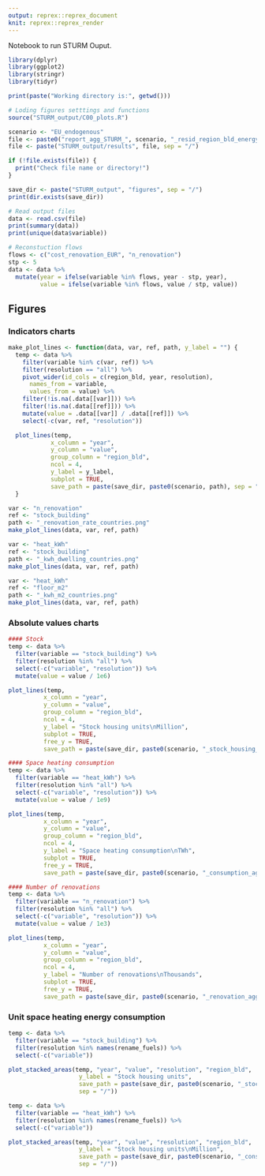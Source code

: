 ```yaml
---
output: reprex::reprex_document
knit: reprex::reprex_render
---
```


Notebook to run STURM Ouput.

```r
library(dplyr)
library(ggplot2)
library(stringr)
library(tidyr)

print(paste("Working directory is:", getwd()))

# Loding figures setttings and functions
source("STURM_output/C00_plots.R")

```

```r
scenario <- "EU_endogenous"
file <- paste0("report_agg_STURM_", scenario, "_resid_region_bld_energy.csv")
file <- paste("STURM_output/results", file, sep = "/")

if (!file.exists(file)) {
  print("Check file name or directory!")
}

save_dir <- paste("STURM_output", "figures", sep = "/")
print(dir.exists(save_dir))
```

```r
# Read output files
data <- read.csv(file)
print(summary(data))
print(unique(data$variable))
```

```r
# Reconstuction flows
flows <- c("cost_renovation_EUR", "n_renovation")
stp <- 5
data <- data %>%
  mutate(year = ifelse(variable %in% flows, year - stp, year),
         value = ifelse(variable %in% flows, value / stp, value))

```

## Figures 

### Indicators charts
```r
make_plot_lines <- function(data, var, ref, path, y_label = "") {
  temp <- data %>%
    filter(variable %in% c(var, ref)) %>%
    filter(resolution == "all") %>%
    pivot_wider(id_cols = c(region_bld, year, resolution),
      names_from = variable,
      values_from = value) %>%
    filter(!is.na(.data[[var]])) %>%
    filter(!is.na(.data[[ref]])) %>%
    mutate(value = .data[[var]] / .data[[ref]]) %>%
    select(-c(var, ref, "resolution"))

  plot_lines(temp,
            x_column = "year",
            y_column = "value",
            group_column = "region_bld",
            ncol = 4,
            y_label = y_label,
            subplot = TRUE,
            save_path = paste(save_dir, paste0(scenario, path), sep = "/"))
  }

var <- "n_renovation"
ref <- "stock_building"
path <- "_renovation_rate_countries.png"
make_plot_lines(data, var, ref, path)

var <- "heat_kWh"
ref <- "stock_building"
path <- "_kwh_dwelling_countries.png"
make_plot_lines(data, var, ref, path)

var <- "heat_kWh"
ref <- "floor_m2"
path <- "_kwh_m2_countries.png"
make_plot_lines(data, var, ref, path)
```


### Absolute values charts
```r
#### Stock
temp <- data %>%
  filter(variable == "stock_building") %>%
  filter(resolution %in% "all") %>%
  select(-c("variable", "resolution")) %>%
  mutate(value = value / 1e6)

plot_lines(temp,
          x_column = "year",
          y_column = "value",
          group_column = "region_bld",
          ncol = 4,
          y_label = "Stock housing units\nMillion",
          subplot = TRUE,
          free_y = TRUE,
          save_path = paste(save_dir, paste0(scenario, "_stock_housing_agg_countries.png"), sep = "/"))

#### Space heating consumption
temp <- data %>%
  filter(variable == "heat_kWh") %>%
  filter(resolution %in% "all") %>%
  select(-c("variable", "resolution")) %>%
  mutate(value = value / 1e9)

plot_lines(temp,
          x_column = "year",
          y_column = "value",
          group_column = "region_bld",
          ncol = 4,
          y_label = "Space heating consumption\nTWh",
          subplot = TRUE,
          free_y = TRUE,
          save_path = paste(save_dir, paste0(scenario, "_consumption_agg_countries.png"), sep = "/"))

#### Number of renovations
temp <- data %>%
  filter(variable == "n_renovation") %>%
  filter(resolution %in% "all") %>%
  select(-c("variable", "resolution")) %>%
  mutate(value = value / 1e3)

plot_lines(temp,
          x_column = "year",
          y_column = "value",
          group_column = "region_bld",
          ncol = 4,
          y_label = "Number of renovations\nThousands",
          subplot = TRUE,
          free_y = TRUE,
          save_path = paste(save_dir, paste0(scenario, "_renovation_agg_countries.png"), sep = "/"))

```

### Unit space heating energy consumption
```r
temp <- data %>%
  filter(variable == "stock_building") %>%
  filter(resolution %in% names(rename_fuels)) %>%
  select(-c("variable"))

plot_stacked_areas(temp, "year", "value", "resolution", "region_bld",
                    y_label = "Stock housing units",
                    save_path = paste(save_dir, paste0(scenario, "_stock_fuels_countries.png"),
                    sep = "/"))

temp <- data %>%
  filter(variable == "heat_kWh") %>%
  filter(resolution %in% names(rename_fuels)) %>%
  select(-c("variable"))

plot_stacked_areas(temp, "year", "value", "resolution", "region_bld",
                    y_label = "Stock housing units\nMillion",
                    save_path = paste(save_dir, paste0(scenario, "_consumption_fuels_countries.png"),
                    sep = "/"))
```